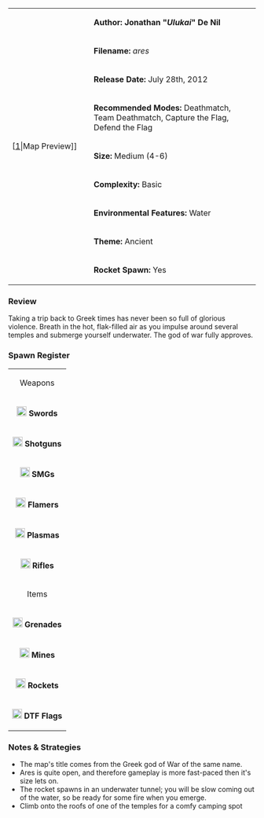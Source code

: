 {| border="1" cellpadding="2" width="800px"
|rowspan="9" width="150px"|[[File:Ares.png|thumb|center]|Map Preview]]
|'''Author: Jonathan "''Ulukai''" De Nil'''
|-
|'''Filename:''' ''ares''
|-
| '''Release Date:''' July 28th, 2012
|-
|'''Recommended Modes:''' Deathmatch, Team Deathmatch, Capture the Flag, Defend the Flag
|-
|'''Size:''' Medium (4-6)
|-
|'''Complexity:''' Basic
|-
|'''Environmental Features:''' Water
|-
|'''Theme:''' Ancient
|-
|'''Rocket Spawn:''' Yes
|}


=== Review ===

Taking a trip back to Greek times has never been so full of glorious violence. Breath in the hot, flak-filled air as you impulse around several temples and submerge yourself underwater. The god of war fully approves.


=== Spawn Register ===
{| border="1" cellpadding="2" width="150px"
|colspan="2" align="center"|Weapons
|-
|[[File:Sword.png|20px]] '''Swords''' || 1
|-
|[[File:Shotgun.png|20px]] '''Shotguns''' || 2
|-
|[[File:Smg.png|20px]] '''SMGs''' || 2
|-
|[[File:Flamer.png|20px]] '''Flamers''' || 2
|-
|[[File:Plasma.png|20px]] '''Plasmas''' || 2
|-
| [[File:Rifle.png|20px]] '''Rifles''' || 2
|-
|colspan="2" align="center"|Items
|-
| [[File:Grenade.png|20px]] '''Grenades''' || 7
|-
| [[File:Mine.png|20px]] '''Mines''' || 6
|-
| [[File:Rocket.png|20px]] '''Rockets''' || 1
|-
| [[File:Flag.png|20px]] '''DTF Flags''' || 4
|}


=== Notes & Strategies ===

* The map's title comes from the Greek god of War of the same name.
* Ares is quite open, and therefore gameplay is more fast-paced then it's size lets on.
* The rocket spawns in an underwater tunnel; you will be slow coming out of the water, so be ready for some fire when you emerge.
* Climb onto the roofs of one of the temples for a comfy camping spot